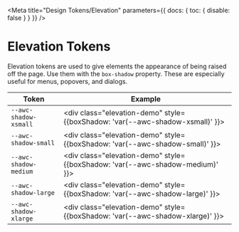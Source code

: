 
<Meta title="Design Tokens/Elevation" parameters={{ docs: { toc: { disable: false } } }} />

# Elevation Tokens

Elevation tokens are used to give elements the appearance of being raised off the page. Use them with the `box-shadow` property. These are especially useful for menus, popovers, and dialogs.

| Token                  | Example                                                                              |
| ---------------------- | ------------------------------------------------------------------------------------ |
| `--awc-shadow-xsmall` | <div class="elevation-demo" style={{boxShadow: 'var(--awc-shadow-xsmall)' }}></div> |
| `--awc-shadow-small`   | <div class="elevation-demo" style={{boxShadow: 'var(--awc-shadow-small)' }}></div>   |
| `--awc-shadow-medium`  | <div class="elevation-demo" style={{boxShadow: 'var(--awc-shadow-medium)' }}></div>  |
| `--awc-shadow-large`   | <div class="elevation-demo" style={{boxShadow: 'var(--awc-shadow-large)' }}></div>   |
| `--awc-shadow-xlarge` | <div class="elevation-demo" style={{boxShadow: 'var(--awc-shadow-xlarge)' }}></div> |
